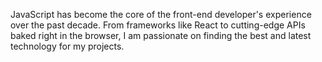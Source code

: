 JavaScript has become the core of the front-end developer's experience over the past decade. From frameworks like React to cutting-edge APIs baked right in the browser, I am passionate on finding the best and latest technology for my projects.
